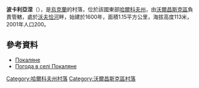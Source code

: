 {{coord|50|17|42|N|37|3|58|E|scale:100000_region:UA|display=title}}

'''波卡利亞涅'''（{{lang-uk|Покаляне}}），是[[烏克蘭|烏克蘭]]的村落，位於該國東部[[哈爾科夫州|哈爾科夫州]]，由[[沃爾昌斯克區|沃爾昌斯克區]]負責管轄，處於[[沃夫恰河_(北頓涅茨河支流)|沃夫恰河]]畔，始建於1600年，面積1.15平方公里，海拔高度113米，2001年人口200。

==參考資料==
*[http://gska2.rada.gov.ua/pls/z7502/A005?rdat1=09.01.2009&rf7571=32741 Покаляне]{{dead link|date=2018年3月 |bot=InternetArchiveBot |fix-attempted=yes }}
* [http://weather.in.ua/ua/har'kovskaja/21043 Погода в селі Покаляне] {{Wayback|url=http://weather.in.ua/ua/har%27kovskaja/21043 |date=20160323025331 }}

{{DEFAULTSORT:Покаляне}}
[[Category:哈爾科夫州村落|Category:哈爾科夫州村落]]
[[Category:沃爾昌斯克區村落|Category:沃爾昌斯克區村落]]


{{Kharkiv-geo-stub}}